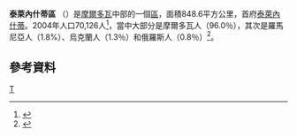 '''泰萊內什蒂區''' （{{lang-ro|Teleneşti}}）是[[摩爾多瓦|摩爾多瓦]]中部的一個[[摩爾多瓦行政區劃|區]]，面積848.6平方公里，首府[[泰萊內什蒂|泰萊內什蒂]]。2004年人口70,126人<ref>{{Cite web |url=http://www.statistica.md/recensamint/Toate%20recensaminteleRne_ro.xls |title=2004年人口普查 |accessdate=2011-03-10 |archive-date=2008-11-18 |archive-url=https://web.archive.org/web/20081118145747/http://www.statistica.md/recensamint/Toate%20recensaminteleRne_ro.xls |dead-url=no }}</ref>，當中大部分是摩爾多瓦人（96.0％），其次是羅馬尼亞人（1.8%）、烏克蘭人（1.3％）和俄羅斯人（0.8％）<ref>{{Cite web |url=http://www.statistica.md/public/files/Recensamint/Recensamintul_populatiei/vol_1/6_Nationalitati_de_baza_ro.xls |title=存档副本 |accessdate=2011-03-10 |archive-date=2017-10-14 |archive-url=https://web.archive.org/web/20171014094305/http://www.statistica.md/public/files/Recensamint/Recensamintul_populatiei/vol_1/6_Nationalitati_de_baza_ro.xls |dead-url=no }}</ref>。

== 參考資料 ==
{{reflist|2}}

{{摩爾多瓦行政區劃}}
{{Authority control}}

[[Category:摩爾多瓦行政區劃|T]]